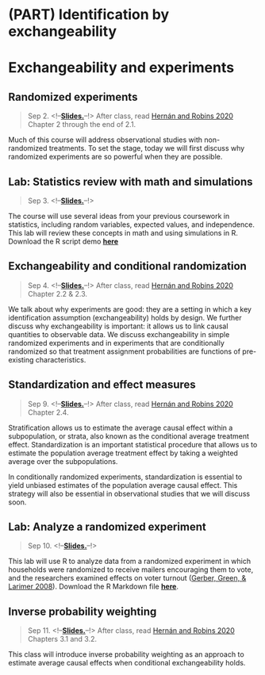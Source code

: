 # (PART) Identification by exchangeability {-}

# Exchangeability and experiments


## Randomized experiments

> Sep 2. <!--[**Slides.**](assets/slides/2-1_random_experiments.pdf)--!>
After class, read [Hernán and Robins 2020](https://www.hsph.harvard.edu/miguel-hernan/causal-inference-book/) Chapter 2 through the end of 2.1.

Much of this course will address observational studies with non-randomized treatments. To set the stage, today we will first discuss why randomized experiments are so powerful when they are possible.

## Lab: Statistics review with math and simulations

> Sep 3. <!--[**Slides.**](assets/discussions/discussion2-probandstatsreview.pdf)--!>

The course will use several ideas from your previous coursework in statistics, including random variables, expected values, and independence. This lab will review these concepts in math and using simulations in R. Download the R script demo [**here**](assets/discussions/discussion2.R)

## Exchangeability and conditional randomization

> Sep 4. <!--[**Slides.**](assets/slides/2-2_exchangeability.pdf)--!>
After class, read [Hernán and Robins 2020](https://www.hsph.harvard.edu/miguel-hernan/causal-inference-book/) Chapter 2.2 & 2.3.

We talk about why experiments are good: they are a setting in which a key identification assumption (exchangeability) holds by design. We further discuss why exchangeability is important: it allows us to link causal quantities to observable data. We discuss exchangeability in simple randomized experiments and in experiments that are conditionally randomized so that treatment assignment probabilities are functions of pre-existing characteristics.

## Standardization and effect measures

> Sep 9. <!--[**Slides.**](assets/slides/2-3_standardization.pdf)--!>
After class, read [Hernán and Robins 2020](https://www.hsph.harvard.edu/miguel-hernan/causal-inference-book/) Chapter 2.4.

Stratification allows us to estimate the average causal effect within a subpopulation, or strata, also known as the conditional average treatment effect. Standardization is an important statistical procedure that allows us to estimate the population average treatment effect by taking a weighted average over the subpopulations. 

In conditionally randomized experiments, standardization is essential to yield unbiased estimates of the population average causal effect. This strategy will also be essential in observational studies that we will discuss soon.

## Lab: Analyze a randomized experiment

> Sep 10. <!--[**Slides.**](assets/discussions/discussion3-analyzing-experiment.pdf)--!>

This lab will use R to analyze data from a randomized experiment in which households were randomized to receive mailers encouraging them to vote, and the researchers examined effects on voter turnout ([Gerber, Green, & Larimer 2008](https://doi.org/10.1017/S000305540808009X)). Download the R Markdown file [**here**](assets/discussions/discussion3.Rmd).

## Inverse probability weighting

> Sep 11. <!--[**Slides.**](assets/slides/2-4_ipw.pdf)--!>
After class, read [Hernán and Robins 2020](https://www.hsph.harvard.edu/miguel-hernan/causal-inference-book/) Chapters 3.1 and 3.2.

This class will introduce inverse probability weighting as an approach to estimate average causal effects when conditional exchangeability holds.

